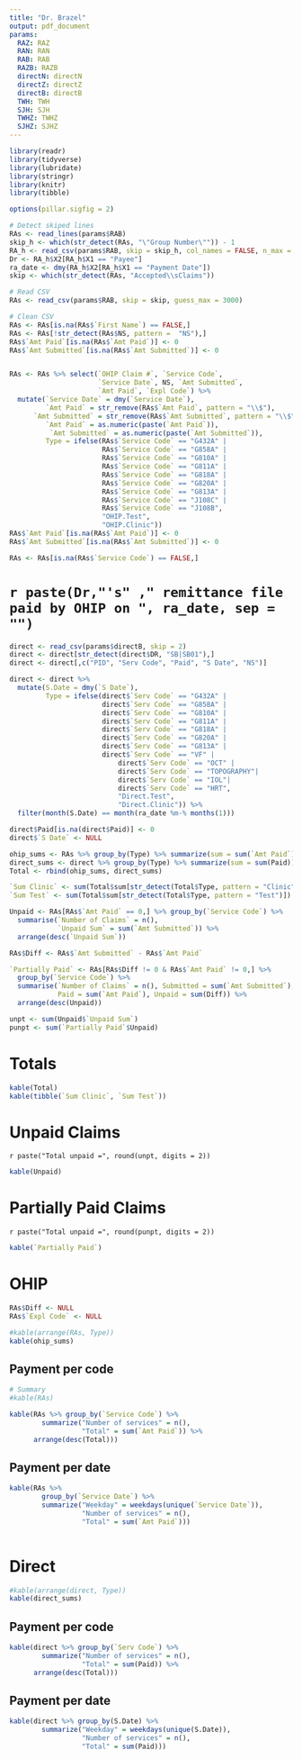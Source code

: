 ---
title: "Dr. Brazel"
output: pdf_document
params:
  RAZ: RAZ
  RAN: RAN
  RAB: RAB
  RAZB: RAZB
  directN: directN
  directZ: directZ
  directB: directB
  TWH: TWH
  SJH: SJH
  TWHZ: TWHZ
  SJHZ: SJHZ
---

```{r libraries, include=FALSE, echo=FALSE}
library(readr)
library(tidyverse)
library(lubridate)
library(stringr)
library(knitr)
library(tibble)
```



```{r digits, messages =FALSE, include=FALSE, warnings = FALSE, echo=FALSE}
options(pillar.sigfig = 2)
```

```{r RAs, messages =FALSE, include=FALSE, warnings = FALSE, echo=FALSE}
# Detect skiped lines
RAs <- read_lines(params$RAB)
skip_h <- which(str_detect(RAs, "\"Group Number\"")) - 1
RA_h <- read_csv(params$RAB, skip = skip_h, col_names = FALSE, n_max = 10)
Dr <- RA_h$X2[RA_h$X1 == "Payee"]
ra_date <- dmy(RA_h$X2[RA_h$X1 == "Payment Date"])
skip <- which(str_detect(RAs, "Accepted\\sClaims"))

# Read CSV
RAs <- read_csv(params$RAB, skip = skip, guess_max = 3000)

# Clean CSV
RAs <- RAs[is.na(RAs$`First Name`) == FALSE,]
RAs <- RAs[!str_detect(RAs$NS, pattern =  "NS"),]
RAs$`Amt Paid`[is.na(RAs$`Amt Paid`)] <- 0
RAs$`Amt Submitted`[is.na(RAs$`Amt Submitted`)] <- 0


RAs <- RAs %>% select(`OHIP Claim #`, `Service Code`,
                      `Service Date`, NS, `Amt Submitted`,
                      `Amt Paid`, `Expl Code`) %>%
  mutate(`Service Date` = dmy(`Service Date`),
         `Amt Paid` = str_remove(RAs$`Amt Paid`, pattern = "\\$"),
      `Amt Submitted` = str_remove(RAs$`Amt Submitted`, pattern = "\\$"),
         `Amt Paid` = as.numeric(paste(`Amt Paid`)),
          `Amt Submitted` = as.numeric(paste(`Amt Submitted`)),
         Type = ifelse(RAs$`Service Code` == "G432A" |
                       RAs$`Service Code` == "G858A" |
                       RAs$`Service Code` == "G810A" |
                       RAs$`Service Code` == "G811A" |
                       RAs$`Service Code` == "G818A" |
                       RAs$`Service Code` == "G820A" |
                       RAs$`Service Code` == "G813A" |
                       RAs$`Service Code` == "J108C" |                                               
                       RAs$`Service Code` == "J108B",
                       "OHIP.Test",
                       "OHIP.Clinic"))
RAs$`Amt Paid`[is.na(RAs$`Amt Paid`)] <- 0
RAs$`Amt Submitted`[is.na(RAs$`Amt Submitted`)] <- 0

RAs <- RAs[is.na(RAs$`Service Code`) == FALSE,]
```

# `r paste(Dr,"'s" ," remittance file paid by OHIP on ", ra_date, sep = "")`

```{r direct, messages =FALSE, include=FALSE, warnings = FALSE, echo=FALSE}
direct <- read_csv(params$directB, skip = 2)
direct <- direct[str_detect(direct$DR, "SB|SB01"),]
direct <- direct[,c("PID", "Serv Code", "Paid", "S Date", "NS")]

direct <- direct %>% 
  mutate(S.Date = dmy(`S Date`), 
         Type = ifelse(direct$`Serv Code` == "G432A" |
                       direct$`Serv Code` == "G858A" |
                       direct$`Serv Code` == "G810A" |
                       direct$`Serv Code` == "G811A" |
                       direct$`Serv Code` == "G818A" |
                       direct$`Serv Code` == "G820A" |
                       direct$`Serv Code` == "G813A" |
                       direct$`Serv Code` == "VF" |
		                   direct$`Serv Code` == "OCT" |
		                   direct$`Serv Code` == "TOPOGRAPHY"|
		                   direct$`Serv Code` == "IOL"|
		                   direct$`Serv Code` == "HRT",
		                   "Direct.Test", 
		                   "Direct.Clinic")) %>%
  filter(month(S.Date) == month(ra_date %m-% months(1)))

direct$Paid[is.na(direct$Paid)] <- 0 
direct$`S Date` <- NULL
```

```{r sums, messages =FALSE, include=FALSE, warnings = FALSE, echo=FALSE}
ohip_sums <- RAs %>% group_by(Type) %>% summarize(sum = sum(`Amt Paid`))
direct_sums <- direct %>% group_by(Type) %>% summarize(sum = sum(Paid))
Total <- rbind(ohip_sums, direct_sums)

`Sum Clinic` <- sum(Total$sum[str_detect(Total$Type, pattern = "Clinic")])
`Sum Test` <- sum(Total$sum[str_detect(Total$Type, pattern = "Test")])

Unpaid <- RAs[RAs$`Amt Paid` == 0,] %>% group_by(`Service Code`) %>%
  summarise(`Number of Claims` = n(),
            `Unpaid Sum` = sum(`Amt Submitted`)) %>%
  arrange(desc(`Unpaid Sum`))

RAs$Diff <- RAs$`Amt Submitted` - RAs$`Amt Paid`

`Partially Paid` <- RAs[RAs$Diff != 0 & RAs$`Amt Paid` != 0,] %>%
  group_by(`Service Code`) %>%
  summarise(`Number of Claims` = n(), Submitted = sum(`Amt Submitted`),
            Paid = sum(`Amt Paid`), Unpaid = sum(Diff)) %>%
  arrange(desc(Unpaid))

unpt <- sum(Unpaid$`Unpaid Sum`)
punpt <- sum(`Partially Paid`$Unpaid)
```

# Totals

```{r Total, echo=FALSE}
kable(Total)
kable(tibble(`Sum Clinic`, `Sum Test`))
```

# Unpaid Claims
`r paste("Total unpaid =", round(unpt, digits = 2))`

```{r Unpaid, echo=FALSE}
kable(Unpaid)
```

\newpage

# Partially Paid Claims
`r paste("Total unpaid =", round(punpt, digits = 2))`

```{r PUnpaid, echo=FALSE}
kable(`Partially Paid`)
```

# OHIP
```{r ohip sums, echo=FALSE}
RAs$Diff <- NULL
RAs$`Expl Code` <- NULL

#kable(arrange(RAs, Type))
kable(ohip_sums)
```

## Payment per code
```{r OHIP Total by code, warnings = FALSE, echo=FALSE}
# Summary
#kable(RAs)

kable(RAs %>% group_by(`Service Code`) %>% 
        summarize("Number of services" = n(),
                  "Total" = sum(`Amt Paid`)) %>%
      arrange(desc(Total)))

```

## Payment per date
```{r OHIP Total by date, warnings = FALSE, echo=FALSE}
kable(RAs %>% 
        group_by(`Service Date`) %>% 
        summarize("Weekday" = weekdays(unique(`Service Date`)),
                  "Number of services" = n(),
                  "Total" = sum(`Amt Paid`)))
     

```

\newpage


# Direct
```{r direct sums, echo=FALSE}
#kable(arrange(direct, Type))
kable(direct_sums)
```

## Payment per code
```{r Direct Total by code, warnings = FALSE, echo=FALSE}
kable(direct %>% group_by(`Serv Code`) %>% 
        summarize("Number of services" = n(),
                  "Total" = sum(Paid)) %>%
      arrange(desc(Total)))
```

## Payment per date
```{r Direct Total by date, warnings = FALSE, echo=FALSE}
kable(direct %>% group_by(S.Date) %>% 
        summarize("Weekday" = weekdays(unique(S.Date)),
                  "Number of services" = n(),
                  "Total" = sum(Paid)))
```


